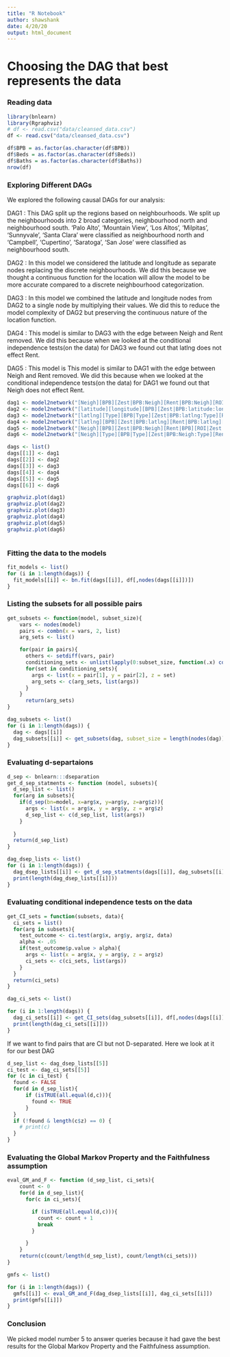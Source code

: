 ```yaml
---
title: "R Notebook"
author: shawshank
date: 4/20/20
output: html_document
---
```

# Choosing the DAG that best represents the data

### Reading data
```r
library(bnlearn)
library(Rgraphviz)
# df <- read.csv("data/cleansed_data.csv")
df <- read.csv("data/cleansed_data.csv")

df$BPB = as.factor(as.character(df$BPB))
df$Beds = as.factor(as.character(df$Beds))
df$Baths = as.factor(as.character(df$Baths))
nrow(df)
```

### Exploring Different DAGs

We explored the following causal DAGs for our analysis:


DAG1 : This DAG split up the regions based on neighbourhoods. We split up the neighbourhoods into 2 broad categories, neighbourhood north and neighbourhood south. 'Palo Alto', 'Mountain View', 'Los Altos', 'Milpitas', 'Sunnyvale', 'Santa Clara' were classified as neighbourhood north and 'Campbell', 'Cupertino', 'Saratoga', 'San Jose' were classified as neighbourhood south.


DAG2 : In this model we considered the latitude and longitude as separate nodes replacing the discrete neighbourhoods. We did this because we thought a continuous function for the location will allow the model to be more accurate compared to a discrete neighbourhood categorization.


DAG3 : In this model we combined the latitude and longitude nodes from DAG2 to a single node by multiplying their values. We did this to reduce the model complexity of DAG2 but preserving the continuous nature of the location function.


DAG4 : This model is similar to DAG3 with the edge between Neigh and Rent removed. We did this because when we looked at the conditional independence tests(on the data) for DAG3 we found out that latlng does not effect Rent.


DAG5 : This model is This model is similar to DAG1 with the edge between Neigh and Rent removed. We did this because when we looked at the conditional independence tests(on the data) for DAG1 we found out that Neigh does not effect Rent.


```r
dag1 <- model2network("[Neigh][BPB][Zest|BPB:Neigh][Rent|BPB:Neigh][ROI|Zest:Rent]")
dag2 <- model2network("[latitude][longitude][BPB][Zest|BPB:latitude:longitude][Rent|BPB:latitude:longitude][ROI|Zest:Rent]")
dag3 <- model2network("[latlng][Type][BPB|Type][Zest|BPB:latlng:Type][Rent|BPB:latlng][ROI|Zest:Rent]")
dag4 <- model2network("[latlng][BPB][Zest|BPB:latlng][Rent|BPB:latlng][ROI|Zest:Rent]")
dag5 <- model2network("[Neigh][BPB][Zest|BPB:Neigh][Rent|BPB][ROI|Zest:Rent]")
dag6 <- model2network("[Neigh][Type][BPB|Type][Zest|BPB:Neigh:Type][Rent|BPB:Neigh][ROI|Zest:Rent]")

dags <- list()
dags[[1]] <- dag1
dags[[2]] <- dag2
dags[[3]] <- dag3
dags[[4]] <- dag4
dags[[5]] <- dag5
dags[[6]] <- dag6

graphviz.plot(dag1)
graphviz.plot(dag2)
graphviz.plot(dag3)
graphviz.plot(dag4)
graphviz.plot(dag5)
graphviz.plot(dag6)



```

### Fitting the data to the models
```r

fit_models <- list()
for (i in 1:length(dags)) {
  fit_models[[i]] <- bn.fit(dags[[i]], df[,nodes(dags[[i]])])
}

```

### Listing the subsets for all possible pairs
```r

get_subsets <- function(model, subset_size){
    vars <- nodes(model)
    pairs <- combn(x = vars, 2, list)
    arg_sets <- list()

    for(pair in pairs){
      others <- setdiff(vars, pair)
      conditioning_sets <- unlist(lapply(0:subset_size, function(.x) combn(others, .x, list)), recursive = F)
      for(set in conditioning_sets){
        args <- list(x = pair[1], y = pair[2], z = set)
        arg_sets <- c(arg_sets, list(args))
      }
    }
      return(arg_sets)
}

dag_subsets <- list()
for (i in 1:length(dags)) {
  dag <- dags[[i]]
  dag_subsets[[i]] <- get_subsets(dag, subset_size = length(nodes(dag)) - 2)
} 


```


### Evaluating d-separtaions
```r
d_sep <- bnlearn:::dseparation
get_d_sep_statments <- function (model, subsets){
  d_sep_list <- list()
  for(arg in subsets){
    if(d_sep(bn=model, x=arg$x, y=arg$y, z=arg$z)){
      args <- list(x = arg$x, y = arg$y, z = arg$z)
      d_sep_list <- c(d_sep_list, list(args))
    }
  
  }
  return(d_sep_list)
}

dag_dsep_lists <- list()
for (i in 1:length(dags)) {
  dag_dsep_lists[[i]] <- get_d_sep_statments(dags[[i]], dag_subsets[[i]])
  print(length(dag_dsep_lists[[i]]))
}

```


### Evaluating conditional independence tests on the data
```r
get_CI_sets = function(subsets, data){
  ci_sets = list()
  for(arg in subsets){
    test_outcome <- ci.test(arg$x, arg$y, arg$z, data)
    alpha <- .05
    if(test_outcome$p.value > alpha){
      args <- list(x = arg$x, y = arg$y, z = arg$z)
      ci_sets <- c(ci_sets, list(args))
    }
  }
  return(ci_sets)
}

dag_ci_sets <- list()

for (i in 1:length(dags)) {
  dag_ci_sets[[i]] <- get_CI_sets(dag_subsets[[i]], df[,nodes(dags[[i]])])
  print(length(dag_ci_sets[[i]]))
}

```

If we want to find pairs that are CI but not D-separated. Here we look at it for our best DAG

```r


d_sep_list <- dag_dsep_lists[[5]]
ci_test <- dag_ci_sets[[5]]
for (c in ci_test) {
  found <- FALSE
  for(d in d_sep_list){
      if (isTRUE(all.equal(d,c))){
        found <- TRUE
      }
  }
  if (!found & length(c$z) == 0) {
    # print(c)
  }
}

```


### Evaluating the Global Markov Property and the Faithfulness assumption

```r
eval_GM_and_F <- function (d_sep_list, ci_sets){
    count <- 0
    for(d in d_sep_list){
      for(c in ci_sets){

        if (isTRUE(all.equal(d,c))){
          count <- count + 1
          break
        }

      }
    }
    return(c(count/length(d_sep_list), count/length(ci_sets)))
}

gmfs <- list()

for (i in 1:length(dags)) {
  gmfs[[i]] <- eval_GM_and_F(dag_dsep_lists[[i]], dag_ci_sets[[i]])
  print(gmfs[[i]])
}

```
### Conclusion
We picked model number 5 to answer queries because it had gave the best results for the Global Markov Property and the Faithfulness assumption.
